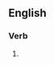 ==English==

===Verb===
{{head|en|present participle}}

# {{present participle of|desegregate|lang=en|nocat=1}}